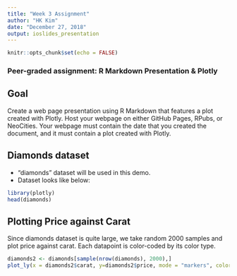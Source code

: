 ---
title: "Week 3 Assignment"
author: "HK Kim"
date: "December 27, 2018"
output: ioslides_presentation
---

```{r setup, include=FALSE}
knitr::opts_chunk$set(echo = FALSE)
```

### Peer-graded assignment: R Markdown Presentation & Plotly

## Goal
Create a web page presentation using R Markdown that features a plot created with Plotly. Host your webpage on either GitHub Pages, RPubs, or NeoCities. Your webpage must contain the date that you created the document, and it must contain a plot created with Plotly.

## Diamonds dataset

- "diamonds" dataset will be used in this demo.
- Dataset looks like below:

```{r diamonds, echo = FALSE, warning=FALSE}
library(plotly)
head(diamonds)
```

## Plotting Price against Carat
Since diamonds dataset is quite large, we take random 2000 samples and plot price against carat. Each datapoint is color-coded by its color type.

```{r, echo=FALSE, warning=FALSE, message=FALSE}

diamonds2 <- diamonds[sample(nrow(diamonds), 2000),]
plot_ly(x = diamonds2$carat, y=diamonds2$price, mode = "markers", color = diamonds2$color)

```

